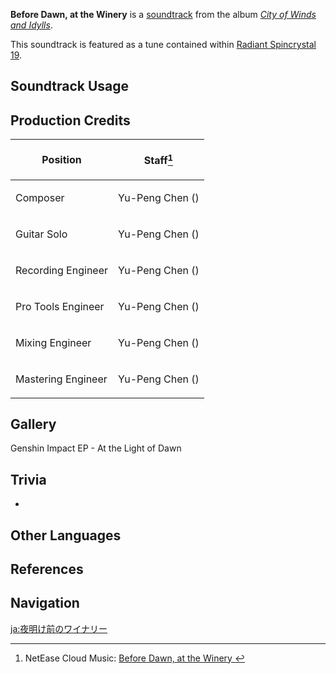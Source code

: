 {{Soundtrack Infobox
|image          = City of Winds and Idylls.png
|album          = City of Winds and Idylls
|disc           = 2
|number         = 29
|featured       =
|featured2      =
|featured3      =
|featured_disc  =
|featured_disc2 =
|featured_disc3 =
|youtube_id     = y9n984n_dAQ
|spotify_id     = 21ovsz7zVD2bbOivYshYDh
|previous       = Dawn Winery Theme (City of Winds and Idylls)
|next           = A Familiar Sight and Leisure
}}
'''Before Dawn, at the Winery''' is a [[soundtrack]] from the album ''[[City of Winds and Idylls]]''.

This soundtrack is featured as a tune contained within [[Radiant Spincrystal 19]].

==Soundtrack Usage==
{{Soundtrack Usage
|location = Dawn Winery//night
|teapot   = 19
}}

==Production Credits==
{| class="wikitable"
! Position
! Staff<ref>NetEase Cloud Music: [https://music.163.com/#/song?id=1481390635 Before Dawn, at the Winery {{zh|破晓前的流光}}]</ref>
|-
! Composer
| Yu-Peng Chen ({{zh|陈致逸}})
|-
! Guitar Solo
| Yu-Peng Chen ({{zh|陈致逸}})
|-
! Recording Engineer
| Yu-Peng Chen ({{zh|陈致逸}})
|-
! Pro Tools Engineer
| Yu-Peng Chen ({{zh|陈致逸}})
|-
! Mixing Engineer
| Yu-Peng Chen ({{zh|陈致逸}})
|-
! Mastering Engineer
| Yu-Peng Chen ({{zh|陈致逸}})
|}

==Gallery==
<gallery>
Genshin Impact EP - At the Light of Dawn
</gallery>

==Trivia==
* {{Transclude|Dawn Winery Theme (The Wind and The Star Traveler)|DawnWineryTheme|section=1}}

==Other Languages==
{{Other Languages|nospan=ko,th
|en      = Before Dawn, at the Winery
|zhs     = 破晓前的流光
|zhs_rm  = Pòxiǎo Qián de Liúguāng
|zht     = 破曉前的流光
|zht_rm  = Pòxiǎo Qián de Liúguāng
|zh_tl   = 
|ja      = 夜明け前のワイナリ
|ja_rm   = Yoake Mae no Wainari
|ja_tl   = The Winery Before Dawn
|ko      = Before Dawn, at the Winery<ref name="RS3">{{Ref/Item|Radiant Spincrystal 19|note=Japanese, Korean, Spanish, French, Russian, Thai, Vietnamese, German, Indonesian, Portuguese, Turkish, Italian}}</ref>
|es      = Before Dawn, at the Winery<ref name="RS3" />
|fr      = Before Dawn, at the Winery<ref name="RS3" />
|ru      = Before Dawn, at the Winery<ref name="RS3" />
|th      = Before Dawn, at the Winery<ref name="RS3" />
|vi      = Ánh Sáng Trước Bình Minh<ref name="RS3" />
|vi_tl   = 
|de      = Before Dawn, at the Winery<ref name="RS3" />
|id      = Before Dawn, at the Winery<ref name="RS3" />
|pt      = Before Dawn, at the Winery<ref name="RS3" />
|tr      = Before Dawn, at the Winery<ref name="RS3" />
|it      = Before Dawn, at the Winery<ref name="RS3" />
}}

==References==
{{Reflist}}

==Navigation==
{{Soundtrack Navbox|City of Winds and Idylls}}

[[ja:夜明け前のワイナリー]]